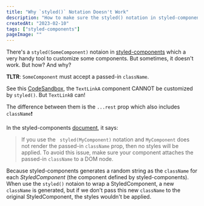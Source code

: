 ```yaml
---
title: "Why `styled()` Notation Doesn't Work"
description: "How to make sure the styled() notation in styled-components works, and the reason of it."
createdAt: "2023-02-10"
tags: ["styled-components"]
pageImage: ""
---
```


There's a `styled(SomeComponent)` notaion in [styled-components](https://styled-components.com) which a very handy tool to customize some components. But sometimes, it doesn't work. But how? And why?

**TLTR**: `SomeComponent` must accept a passed-in `className`.

See this [CodeSandbox](https://codesandbox.io/s/styled-notation-0br3z9), the `TextLinkA` component CANNOT be customized by `styled()`. But `TextLinkB` can!

The difference between them is the `...rest` prop which also includes `className`❗

In the styled-components [document](https://styled-components.com/docs/advanced#styling-normal-react-components), it says:

> If you use the ` styled(MyComponent)` notation and `MyComponent` does not render the passed-in `className` prop, then no styles will be applied. To avoid this issue, make sure your component attaches the passed-in `className` to a DOM node.

Because styled-components generates a random string as the `className` for each _StyledComponent_ (the component defined by styled-components). When use the `styled()` notaion to wrap a StyledComponent, a new `className` is generated, but if we don't pass this new `className` to the original StyledComponent, the styles wouldn't be applied.
